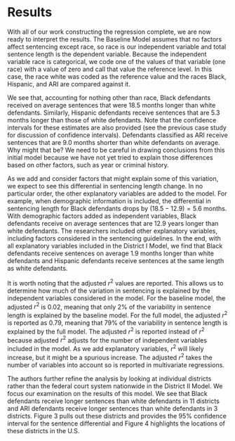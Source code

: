 # Results

With all of our work constructing the regression complete, we are now ready to interpret the results. The Baseline Model assumes that no factors affect sentencing except race, so race is our independent variable and total sentence length is the dependent variable. Because the independent variable race is categorical, we code one of the values of that variable (one race) with a value of zero and call that value the reference level. In this case, the race white was coded as the reference value and the races Black, Hispanic, and ARI are compared against it.

We see that, accounting for nothing other than race, Black defendants received on average sentences that were 18.5 months longer than white defendants. Similarly, Hispanic defendants receive sentences that are 5.3 months longer than those of white defendants. Note that the confidence intervals for these estimates are also provided (see the previous case study for discussion of confidence intervals). Defendants classified as ARI receive sentences that are 9.0 months shorter than white defendants on average. Why might that be? We need to be careful in drawing conclusions from this initial model because we have not yet tried to explain those differences based on other factors, such as year or criminal history.

As we add and consider factors that might explain some of this variation, we expect to see this differential in sentencing length change. In no particular order, the other explanatory variables are added to the model. For example, when demographic information is included, the differential in sentencing length for Black defendants drops by $(18.5-12.9) = 5.6$ months. With demographic factors added as independent variables, Black defendants receive on average sentences that are 12.9 years longer than white defendants. The researchers included other explanatory variables, including factors considered in the sentencing guidelines. In the end, with all explanatory variables included in the District I Model, we find that Black defendants receive sentences on average 1.9 months longer than white defendants and Hispanic defendants receive sentences at the same length as white defendants.

It is worth noting that the adjusted $r^2$ values are reported. This allows us to determine how much of the variation in sentencing is explained by the independent variables considered in the model. For the baseline model, the adjusted $r^2$ is 0.02, meaning that only 2% of the variability in sentence length is explained by the baseline model. For the full model, the adjusted $r^2$ is reported as 0.79, meaning that 79% of the variability in sentence length is explained by the full model. The adjusted $r^2$ is reported instead of $r^2$ because adjusted $r^2$ adjusts for the number of independent variables included in the model. As we add explanatory variables, $r^2$ will likely increase, but it might be a spurious increase. The adjusted $r^2$ takes the number of variables into account so is reported in multivariate regressions.

The authors further refine the analysis by looking at individual districts rather than the federal court system nationwide in the District II Model. We focus our examination on the results of this model. We see that Black defendants receive longer sentences than white defendants in 11 districts and ARI defendants receive longer sentences than white defendants in 3 districts. Figure 3 pulls out these districts and provides the 95% confidence interval for the sentence differential and Figure 4 highlights the locations of these districts in the U.S.

<!-- Add figure labels to match? --> 
